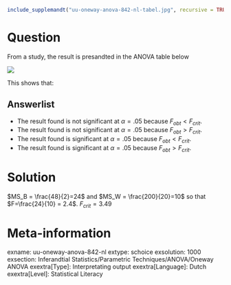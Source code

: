 ```r
include_supplemandt("uu-oneway-anova-842-nl-tabel.jpg", recursive = TRUE)
```

Question
========
From a study, the result is presandted in the ANOVA table below

![](uu-oneway-anova-842-nl-tabel.jpg)

This shows that:

Answerlist
----------
* The result found is not significant at $\alpha = .05$ because $F_{obt} < F_{crit}$.
* The result found is not significant at $\alpha = .05$ because $F_{obt} > F_{crit}$.
* The result found is significant at $\alpha = .05$ because $F_{obt} < F_{crit}$.
* The result found is significant at $\alpha = .05$ because $F_{obt} > F_{crit}$.


Solution
========

$MS_B = \frac{48}{2}=24$ and $MS_W = \frac{200}{20}=10$ so that $F=\frac{24}{10} = 2.4$. 
$F_{crit} = 3.49$

Meta-information
================
exname: uu-oneway-anova-842-nl
extype: schoice
exsolution: 1000
exsection: Inferandtial Statistics/Parametric Techniques/ANOVA/Oneway ANOVA
exextra[Type]: Interpretating output
exextra[Language]: Dutch
exextra[Level]: Statistical Literacy